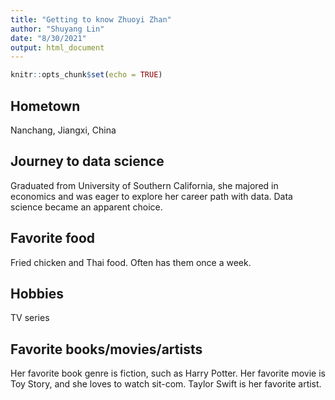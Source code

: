 ```yaml
---
title: "Getting to know Zhuoyi Zhan"
author: "Shuyang Lin"
date: "8/30/2021"
output: html_document
---
```


```r
knitr::opts_chunk$set(echo = TRUE)
```

## Hometown
Nanchang, Jiangxi, China

## Journey to data science
Graduated from University of Southern California, she majored in economics and was eager to explore her career path with data. Data science became an apparent choice.

## Favorite food
Fried chicken and Thai food. Often has them once a week.

## Hobbies
TV series

## Favorite books/movies/artists
Her favorite book genre is fiction, such as Harry Potter.
Her favorite movie is Toy Story, and she loves to watch sit-com.
Taylor Swift is her favorite artist.

